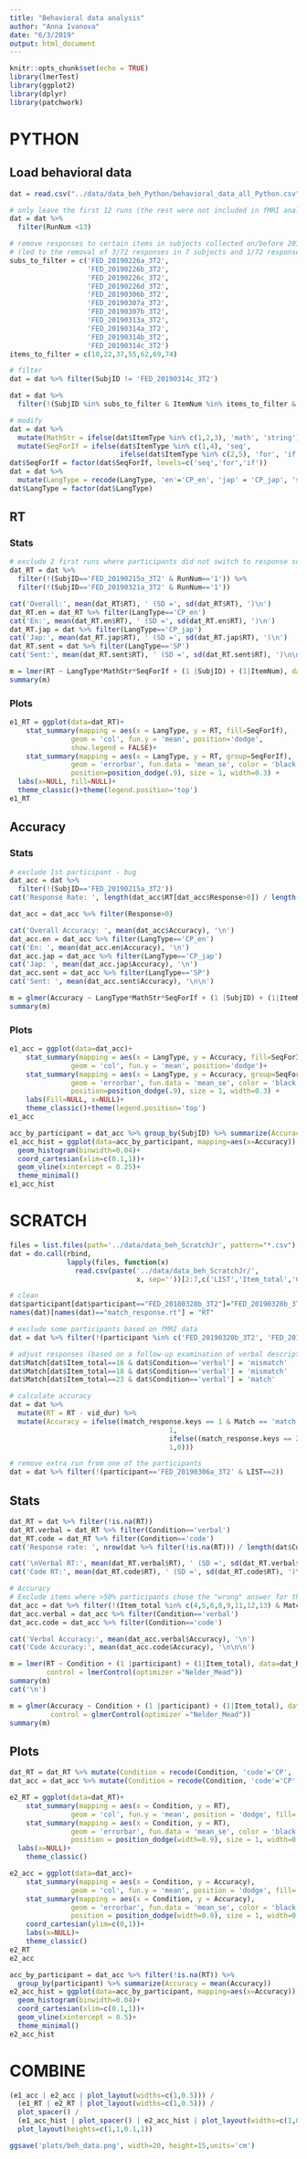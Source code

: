 ```yaml
---
title: "Behavioral data analysis"
author: "Anna Ivanova"
date: "6/3/2019"
output: html_document
---
```


```r
knitr::opts_chunk$set(echo = TRUE)
library(lmerTest)
library(ggplot2)
library(dplyr)
library(patchwork)
```

# PYTHON

## Load behavioral data

```r
dat = read.csv("../data/data_beh_Python/behavioral_data_all_Python.csv")

# only leave the first 12 runs (the rest were not included in fMRI analyses)
dat = dat %>% 
  filter(RunNum <13) 

# remove responses to certain items in subjects collected on/before 2019/03/14 
# (led to the removal of 3/72 responses in 7 subjects and 1/72 responses in 1 subject)
subs_to_filter = c('FED_20190226a_3T2',
                   'FED_20190226b_3T2',
                   'FED_20190226c_3T2',
                   'FED_20190226d_3T2',
                   'FED_20190306b_3T2',
                   'FED_20190307a_3T2',
                   'FED_20190307b_3T2',
                   'FED_20190313a_3T2',
                   'FED_20190314a_3T2',
                   'FED_20190314b_3T2',
                   'FED_20190314c_3T2')
items_to_filter = c(10,22,37,55,62,69,74)

# filter 
dat = dat %>% filter(SubjID != 'FED_20190314c_3T2')

dat = dat %>%
  filter(!(SubjID %in% subs_to_filter & ItemNum %in% items_to_filter & LangType == 'sent'))

# modify
dat = dat %>%
  mutate(MathStr = ifelse(dat$ItemType %in% c(1,2,3), 'math', 'string')) %>%
  mutate(SeqForIf = ifelse(dat$ItemType %in% c(1,4), 'seq', 
                           ifelse(dat$ItemType %in% c(2,5), 'for', 'if')))
dat$SeqForIf = factor(dat$SeqForIf, levels=c('seq','for','if'))
dat = dat %>%
  mutate(LangType = recode(LangType, 'en'='CP_en', 'jap' = 'CP_jap', 'sent'='SP'))
dat$LangType = factor(dat$LangType)
```

## RT

### Stats

```r
# exclude 2 first runs where participants did not switch to response screen
dat_RT = dat %>%
  filter(!(SubjID=='FED_20190215a_3T2' & RunNum=='1')) %>%
  filter(!(SubjID=='FED_20190321a_3T2' & RunNum=='1'))

cat('Overall:', mean(dat_RT$RT), ' (SD =', sd(dat_RT$RT), ')\n')
dat_RT.en = dat_RT %>% filter(LangType=='CP_en')
cat('En:', mean(dat_RT.en$RT), ' (SD =', sd(dat_RT.en$RT), ')\n')
dat_RT.jap = dat %>% filter(LangType=='CP_jap')
cat('Jap:', mean(dat_RT.jap$RT), ' (SD =', sd(dat_RT.jap$RT), ')\n')
dat_RT.sent = dat %>% filter(LangType=='SP')
cat('Sent:', mean(dat_RT.sent$RT), ' (SD =', sd(dat_RT.sent$RT), ')\n\n\n')

m = lmer(RT ~ LangType*MathStr*SeqForIf + (1 |SubjID) + (1|ItemNum), data=dat_RT, REML=FALSE)
summary(m)
```

### Plots

```r
e1_RT = ggplot(data=dat_RT)+
    stat_summary(mapping = aes(x = LangType, y = RT, fill=SeqForIf), 
               geom = 'col', fun.y = 'mean', position='dodge',
               show.legend = FALSE)+
    stat_summary(mapping = aes(x = LangType, y = RT, group=SeqForIf), 
               geom = 'errorbar', fun.data = 'mean_se', color = 'black', 
               position=position_dodge(.9), size = 1, width=0.3) + 
  labs(x=NULL, fill=NULL)+
  theme_classic()+theme(legend.position='top')
e1_RT
```

## Accuracy

### Stats

```r

# exclude 1st participant - bug
dat_acc = dat %>%
  filter(!(SubjID=='FED_20190215a_3T2')) 
cat('Response Rate: ', length(dat_acc$RT[dat_acc$Response>0]) / length(dat_acc$RT), '\n')

dat_acc = dat_acc %>% filter(Response>0)

cat('Overall Accuracy: ', mean(dat_acc$Accuracy), '\n')
dat_acc.en = dat_acc %>% filter(LangType=='CP_en')
cat('En: ', mean(dat_acc.en$Accuracy), '\n')
dat_acc.jap = dat_acc %>% filter(LangType=='CP_jap')
cat('Jap: ', mean(dat_acc.jap$Accuracy), '\n')
dat_acc.sent = dat_acc %>% filter(LangType=='SP')
cat('Sent: ', mean(dat_acc.sent$Accuracy), '\n\n')

m = glmer(Accuracy ~ LangType*MathStr*SeqForIf + (1 |SubjID) + (1|ItemNum), data=dat_acc, nAGQ=0, family='binomial')
summary(m)
```

### Plots

```r
e1_acc = ggplot(data=dat_acc)+
    stat_summary(mapping = aes(x = LangType, y = Accuracy, fill=SeqForIf), 
               geom = 'col', fun.y = 'mean', position='dodge')+
    stat_summary(mapping = aes(x = LangType, y = Accuracy, group=SeqForIf), 
               geom = 'errorbar', fun.data = 'mean_se', color = 'black', 
               position=position_dodge(.9), size = 1, width=0.3) + 
    labs(Fill=NULL, x=NULL)+
    theme_classic()+theme(legend.position='top')
e1_acc
```


```r
acc_by_participant = dat_acc %>% group_by(SubjID) %>% summarize(Accuracy = mean(Accuracy))
e1_acc_hist = ggplot(data=acc_by_participant, mapping=aes(x=Accuracy)) +
  geom_histogram(binwidth=0.04)+
  coord_cartesian(xlim=c(0.1,1))+
  geom_vline(xintercept = 0.25)+
  theme_minimal()
e1_acc_hist
```

# SCRATCH

```r
files = list.files(path='../data/data_beh_ScratchJr', pattern="*.csv")
dat = do.call(rbind, 
              lapply(files, function(x) 
                read.csv(paste('../data/data_beh_ScratchJr/', 
                               x, sep=''))[2:7,c('LIST','Item_total','Condition','Match','RUN', 'trials.thisTrialN', 'vid_dur','match_response.keys','match_response.rt','participant')]))

# clean
dat$participant[dat$participant=="FED_20180328b_3T2"]="FED_20190328b_3T2"
names(dat)[names(dat)=="match_response.rt"] = "RT"

# exclude some participants based on fMRI data
dat = dat %>% filter(!(participant %in% c('FED_20190320b_3T2', 'FED_20190411d_3T2')))

# adjust responses (based on a follow-up examination of verbal descriptions)
dat$Match[dat$Item_total==16 & dat$Condition=='verbal'] = 'mismatch'
dat$Match[dat$Item_total==18 & dat$Condition=='verbal'] = 'mismatch'
dat$Match[dat$Item_total==23 & dat$Condition=='verbal'] = 'match'

# calculate accuracy
dat = dat %>% 
  mutate(RT = RT - vid_dur) %>%
  mutate(Accuracy = ifelse((match_response.keys == 1 & Match == 'match'), 
                                       1,
                                       ifelse((match_response.keys == 2 & Match == 'mismatch'),
                                       1,0))) 

# remove extra run from one of the participants
dat = dat %>% filter(!(participant=='FED_20190306a_3T2' & LIST==2))
```

## Stats
```r

dat_RT = dat %>% filter(!is.na(RT)) 
dat_RT.verbal = dat_RT %>% filter(Condition=='verbal')
dat_RT.code = dat_RT %>% filter(Condition=='code')
cat('Response rate: ', nrow(dat %>% filter(!is.na(RT))) / length(dat$Condition))

cat('\nVerbal RT:', mean(dat_RT.verbal$RT), ' (SD =', sd(dat_RT.verbal$RT), ')\n')
cat('Code RT:', mean(dat_RT.code$RT), ' (SD =', sd(dat_RT.code$RT), ')\n')

# Accuracy
# Exclude items where >50% participants chose the "wrong" answer for the (easy) verbal description
dat_acc = dat %>% filter(!(Item_total %in% c(4,5,6,8,9,11,12,13) & Match=='match'))
dat_acc.verbal = dat_acc %>% filter(Condition=='verbal')
dat_acc.code = dat_acc %>% filter(Condition=='code')

cat('Verbal Accuracy:', mean(dat_acc.verbal$Accuracy), '\n')
cat('Code Accuracy:', mean(dat_acc.code$Accuracy), '\n\n\n')

m = lmer(RT ~ Condition + (1 |participant) + (1|Item_total), data=dat_RT, REML=FALSE,
         control = lmerControl(optimizer ="Nelder_Mead"))
summary(m)
cat('\n')

m = glmer(Accuracy ~ Condition + (1 |participant) + (1|Item_total), data=dat_acc, family='binomial',
          control = glmerControl(optimizer ="Nelder_Mead"))
summary(m)
```

## Plots

```r
dat_RT = dat_RT %>% mutate(Condition = recode(Condition, 'code'='CP', 'verbal'='SP'))
dat_acc = dat_acc %>% mutate(Condition = recode(Condition, 'code'='CP', 'verbal'='SP'))

e2_RT = ggplot(data=dat_RT)+
    stat_summary(mapping = aes(x = Condition, y = RT), 
               geom = 'col', fun.y = 'mean', position = 'dodge', fill='goldenrod1')+
    stat_summary(mapping = aes(x = Condition, y = RT), 
               geom = 'errorbar', fun.data = 'mean_se', color = 'black', 
               position = position_dodge(width=0.9), size = 1, width=0.3)+
  labs(x=NULL)+
    theme_classic()

e2_acc = ggplot(data=dat_acc)+
    stat_summary(mapping = aes(x = Condition, y = Accuracy), 
               geom = 'col', fun.y = 'mean', position = 'dodge', fill='goldenrod1')+
    stat_summary(mapping = aes(x = Condition, y = Accuracy), 
               geom = 'errorbar', fun.data = 'mean_se', color = 'black', 
               position = position_dodge(width=0.9), size = 1, width=0.3)+
    coord_cartesian(ylim=c(0,1))+
    labs(x=NULL)+
    theme_classic()
e2_RT
e2_acc
```

```r
acc_by_participant = dat_acc %>% filter(!is.na(RT)) %>% 
  group_by(participant) %>% summarize(Accuracy = mean(Accuracy))
e2_acc_hist = ggplot(data=acc_by_participant, mapping=aes(x=Accuracy)) +
  geom_histogram(binwidth=0.04)+
  coord_cartesian(xlim=c(0.1,1))+
  geom_vline(xintercept = 0.5)+
  theme_minimal()
e2_acc_hist
```

# COMBINE

```r
(e1_acc | e2_acc | plot_layout(widths=c(1,0.5))) /
  (e1_RT | e2_RT | plot_layout(widths=c(1,0.5))) /
  plot_spacer() /
  (e1_acc_hist | plot_spacer() | e2_acc_hist | plot_layout(widths=c(1,0.2,1))) /
  plot_layout(heights=c(1,1,0.1,1))

ggsave('plots/beh_data.png', width=20, height=15,units='cm')
```